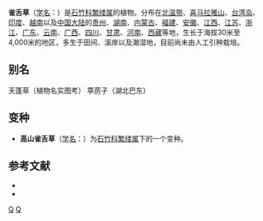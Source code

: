{{Speciesbox
| taxon = Stellaria(植物) uliginosa
| binomial_authority = Murr., 1770
| subdivision_ranks =[[变种|变种]]
| subdivision =
* 雀舌草 ''S. u.'' var. ''uliginosa''
* [[高山雀舌草|高山雀舌草]] ''S. u.'' var. ''alpina''
}}

'''雀舌草'''（[[学名|学名]]：{{lang|la|''Stellaria uliginosa''}}）是[[石竹科|石竹科]][[繁缕属|繁缕属]]的植物。分布在[[北温带|北温带]]、[[喜马拉雅山|喜马拉雅山]]、[[台湾岛|台湾岛]]、[[印度|印度]]、[[越南|越南]]以及[[中国大陆|中国大陆]]的[[贵州|贵州]]、[[湖南|湖南]]、[[内蒙古|内蒙古]]、[[福建|福建]]、[[安徽|安徽]]、[[江西|江西]]、[[江苏|江苏]]、[[浙江|浙江]]、[[广东|广东]]、[[云南|云南]]、[[广西|广西]]、[[四川|四川]]、[[甘肃|甘肃]]、[[河南|河南]]、[[西藏|西藏]]等地，生长于海拔30米至4,000米的地区，多生于田间、溪岸以及潮湿地，目前尚未由人工引种栽培。

== 别名 ==
天蓬草（植物名实图考） 葶苈子（湖北巴东）

== 变种 ==
* '''高山雀舌草'''（[[学名|学名]]：{{lang|la|'''''Stellaria uliginosa'' var. ''alpina'''''}}）为[[石竹科|石竹科]][[繁缕属|繁缕属]]下的一个变种。

== 参考文献 ==
<div class="references-small">
* {{FRPS}}
* {{cite web| url =http://www.bioinfo.cn/db05/KmzwSpecies.php?action=view&id=2440| title =雀舌草（原变种）| work =《中国高等植物数据库全库》| publisher =中国科学院微生物研究所| author =昆明植物研究所| accessdate =2009-02-23| deadurl =yes| archiveurl =https://web.archive.org/web/20160305070253/http://www.bioinfo.cn/db05/KmzwSpecies.php?action=view&id=2440| archivedate =2016-03-05}}
</div>

{{Taxonbar}}
[[Category:繁缕属|Q]]
[[Category:1770年描述的植物|Q]]